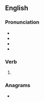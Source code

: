 ==English==

===Pronunciation===
* {{IPA|en|/ˈlɛnt/}}
* {{audio|en|en-us-leant.ogg|Audio (US)}}
* {{homophones|en|lent|Lent}}
* {{rhymes|en|ɛnt}}

===Verb===
{{head|en|verb form}}

# {{lb|en|chiefly|UK}} {{en-past of|lean}}

===Anagrams===
* {{anagrams|en|a=aelnt|Antle|ental|laten}}